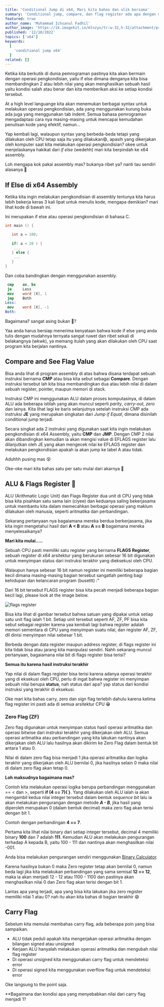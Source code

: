 ---
title: 'Conditional Jump di x64, Mari kita bahas dan ulik bersama'
summary: 'Conditional jump, compare, dan flag register ada apa dengan mereka bertiga? apakah ada cinta segitiga diantara mereka? mari kita selidiki.'
featured: true
author_name: 'Muhammad Ichsanul Fadhil'
author_image: 'https://ik.imagekit.io/mlnzyx/tr:w-32,h-32/attachment/profile.webp'
published: '12/10/2022'
topics: ['x64']
keywords:
  [
    'conditional jump x64'
  ]
related: []
---

Ketika kita berkutik di dunia pemrograman pastinya kita akan bermain dengan operasi pengkondisian, yaitu if else dimana denganya kita bisa membandingkan 2 atau lebih nilai yang akan menghasilkan sebuah hasil yaitu kondisi salah atau benar dan kita memberikan aksi ke setiap kondisi tersebut.

At a high level languange kita akan menemukan berbagai syntax untuk melakukan operasi pengkondisian, ada yang menggunakan kurung buka ada juga yang menggunakan tab indent. Semua bahasa pemrograman mengadaptasi cara nya masing-masing untuk mencapai kemudahan penulisan kode yang efektif, namun...

Yap kembali lagi, walaupun syntax yang berbeda-beda tetapi yang dilakukan oleh CPU tetap saja itu yang dilakukan😄, apasih yang dikerjakan oleh komputer saat kita melakukan operasi pengkondisian? okee untuk menjelaskanya hakikat dari *if else* (wedehh) mari kita berpindah ke x64 assembly.

Loh mengapa kok pakai assembly mas? bukanya ribet ya? nanti tau sendiri alasanya 🤣

## If Else di x64 Assembly

Ketika kita ingin melakukan pengkondisian di assembly tentunya kita harus lebih bekerja keras 3 kali lipat untuk menulis kode, mengapa demikian? mari lihat kode di bawah ini.

Ini merupakan if else atau operasi pengkondisian di bahasa C.

```c 
int main () {

   int a = 100;
 
   if( a < 20 ) {
    ...
   } else {
    ...
   }
}
```

Dan coba bandingkan dengan menggunakan assembly.

```nasm
 cmp    ax, bx      
 je     Less  
 mov    word [X], 1    
 jmp    Both            
Less: 
 mov    word [X], -1  
Both:
```

Bagaimana? sangat asing bukan 🤣?

Yaa anda harus bersiap menerima kenyataan bahwa kode if else yang anda tulis dengan mudahnya ternyata sangat ruwet dan ribet sekali di belakangnya (wkwk), ya memang itulah yang akan dilakukan oleh CPU saat program kita berjalan nantinya.

## Compare and See Flag Value

Bisa anda lihat di program assembly di atas bahwa disana terdapat sebuah instruksi bernama **CMP** atau bisa kita sebut sebagai **Compare**. Dengan instruksi tersebut lah kita bisa membandingkan dua atau lebih nilai di dalam sebuah register, pointer, maupun memori di stack.

Instruksi CMP ini menggunakan ALU dalam proses komputasinya, di dalam ALU ada beberapa istilah yang akan muncul seperti *parity*, *carry-out*, *zero* dan lainya. Kita lihat lagi ke baris selanjutnya setelah instruksi CMP ada instruksi **JE** yang merupakan singkatan dari *Jump if Equal*, dimana disinilah conditional jump terjadi.

Secara singkat ada 2 instruksi yang digunakan saat kita ingin melakukan pengkondisian di x64 Assembly, yaitu **CMP** dan **JMP**. Dengan CMP 2 nilai akan dibandingkan kemudian ia akan mengisi value di EFLAGS register lalu dilanjutkan oleh JE yang akan mengecek nilai ke EFLAGS register dan melakukan pengkondisian apakah ia akan jump ke label A atau tidak.

Aduhhh pusing mas 😵

Oke-oke mari kita bahas satu per satu mulai dari akarnya 👊

## ALU & Flags Register 🤝

ALU (Arithmatic Logic Unit) dan Flags Register dua unit di CPU yang tidak bisa kita pisahkan satu sama lain (ciyee) dan keduanya saling bekerjasama untuk membantu kita dalam memecahkan berbagai operasi yang maklum dilakukan oleh manusia, seperti aritmatika dan perbandingan.

Sekarang pertanyaan nya bagaiamana mereka berdua berkerjasama, jika kita ingin mengetahui hasil dari **A < B** atau **A == B** bagaimana mereka menyelesaikanya?

**Mari kita mulai.....**

Sebuah CPU pasti memiliki satu register yang bernama **FLAGS Register**, sebuah register di x64 arsitektur yang berukuran sebesar 16 bit digunakan untuk menyimpan status dari instruksi terakhir yang dieksekusi oleh CPU.

Walaupun hanya sebesar 16 bit namun register ini memiliki beberapa bagian kecil dimana masing-masing bagian tersebut sangatlah penting bagi kehidupan dan kelancaran program (busettt) :"

Dari 16 bit tersebut FLAGS register bisa kita pecah menjadi beberapa bagian kecil lagi, please look at the image below.

![flags register](https://ik.imagekit.io/uvma3bkbp/Screenshot_from_2022-12-11_08-07-48_BegU6j2gH.png?ik-sdk-version=javascript-1.4.3&updatedAt=1670720980326 'flags register')

Bisa kita lihat di gambar tersebut bahwa satuan yang dipakai untuk setiap satu unit flag ialah 1 bit. Setiap unit tersebut seperti AF, ZF, PF bisa kita sebut sebagai register karena yaa kembali lagi bahwa register adalah memori sementara di CPU yang menyimpan suatu nilai, dan register AF, ZF, dll dinisi menyimpan nilai sebesar 1 bit.

Berbeda dengan data register maupun address register, di flags register ini kita tidak bisa atau jarang kita manipulasi sendiri. Nahh sekarang muncul pertanyaan, bagaiamana nilai bit di flags register bisa terisi?

**Semua itu karena hasil instruksi terakhir**

Yap nilai di dalam flags register bisa terisi karena adanya operasi terakhir yang di eksekusi oleh CPU, perlu di ingat bahwa register ini menyimpan sebuah nilai berupa **status**, nah status dari apa? yap status dari kondisi instruksi yang terakhir di eksekusi.

Oke mari kita bahas carry, zero dan sign flag terlebih dahulu karena kelima flag register ini pasti ada di semua arsitektur CPU 😁

### Zero Flag (ZF)

Zero flag digunakan untuk menyimpan status hasil operasi aritmatika dan operasi bitwise dari instruksi terakhir yang dikerjakan oleh ALU. Semua operasi aritmatika atau perbandingan yang kita lakukan nantinya akan dikerjakan oleh ALU lalu hasilnya akan dikirim ke Zero Flag dalam bentuk bit antara 1 atau 0.

Nilai di dalam zero flag bisa menjadi 1 jika operasi aritmatika dan logika terakhir yang dikerjakan oleh ALU bernilai 0, jika hasilnya selain 0 maka nilai di dalam zero flag akan tetap 0.

**Loh maksudnya bagaimana mas?**

Contoh kita melakukan operasi logika berupa perbandingan menggunakan == < dan >, seperti **if (4 == 7){  }**. Yang dilakukan oleh ALU ialah ia akan mengambil kedua nilai integer tersebut dalam bentuk *sequence bit* lalu ia akan melakukan pengurangan dengan metode ***A - B***, jika hasil yang diperoleh merupakan 0 (dalam bentuk decimal) maka zero flag akan terisi dengan bit 1.

Contoh dengan perbandingan **4 == 7**.

Pertama kita lihat nilai binary dari setiap integer tersebut, decimal 4 memiliki binary **100** dan 7 adalah **111**. Kemudian ALU akan melakukan pengurangan terhadap A kepada B, yaitu 100 - 111 dan nantinya akan menghasilkan nilai -001.

Anda bisa melakukan pengurangan sendiri menggunakan [Binary Calculator](https://www.calculator.net/binary-calculator.html?number1=100&c2op=-&number2=111&calctype=op&x=39&y=20).

Karena hasilnya bukan 0 maka Zero register tetap akan bernilai 0, namun beda lagi jika kita melakukan perbandingan yang sama semisal **12 == 12**, maka ia akan menjadi 12 - 12 atau 1100 - 1100 dan pastinya akan menghasilkan nilai 0 dan Zero flag akan terisi dengan bit 1.

Lantas apa yang terjadi, apa yang bisa kita lakukan jika zero register memiliki nilai 1 atau 0? nah itu akan kita bahas di bagian terakhir 😄

## Carry Flag 

Sebelum kita memulai membahas carry flag, ada beberapa poin yang bisa sampaikan.

* ALU tidak peduli apakah kita mengerjakan operasi aritmatika dengan bilangan signed atau unsigned
* Kerjaan ALU hanyalah melakukan operasi aritmatika dan mengubah nilai flag register
* Di operasi unsigned kita menggunakan carry flag untuk mendeteksi error
* Di operasi signed kita menggunakan overflow flag untuk mendeteksi error

Oke langsung to the point saja.

**Bagaimana dan kondisi apa yang menyebabkan nilai dari carry flag menjadi 1?



